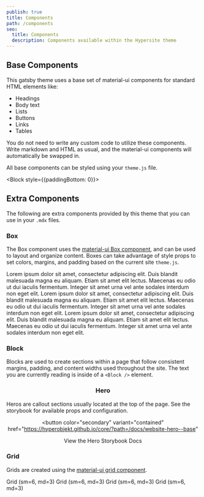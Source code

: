 ```yaml
---
publish: true
title: Components
path: /components
seo:
  title: Components
  description: Components available within the Hypersite theme
---
```


<Block bgcolor="grey.100">

## Base Components

This gatsby theme uses a base set of material-ui components for standard HTML elements like:

- Headings
- Body text
- Lists
- Buttons
- Links
- Tables

You do not need to write any custom code to utilize these components. Write markdown and HTML as usual, and the material-ui components will automatically be swapped in.

All base components can be styled using your `theme.js` file.

</Block>

<Block style={{paddingBottom: 0}}>

## Extra Components

The following are extra components provided by this theme that you can use in your `.mdx` files.

</Block>

<Block>

### Box

The Box component uses the [material-ui Box component](https://material-ui.com/components/box/), and can be used to layout and organize content. Boxes can take advantage of style props to set colors, margins, and padding based on the current site `theme.js`.

<Box display="flex">
  <Box
    bgcolor="primary.main"
    color="primary.contrastText"
    p={3}
    mr={3}
    maxWidth={320}
  >
    Lorem ipsum dolor sit amet, consectetur adipiscing elit. Duis blandit
    malesuada magna eu aliquam. Etiam sit amet elit lectus. Maecenas eu odio ut
    dui iaculis fermentum. Integer sit amet urna vel ante sodales interdum non
    eget elit.
  </Box>
  <Box
    bgcolor="secondary.main"
    color="secondary.contrastText"
    p={3}
    mr={3}
    maxWidth={320}
  >
    Lorem ipsum dolor sit amet, consectetur adipiscing elit. Duis blandit
    malesuada magna eu aliquam. Etiam sit amet elit lectus. Maecenas eu odio ut
    dui iaculis fermentum. Integer sit amet urna vel ante sodales interdum non
    eget elit.
  </Box>
  <Box bgcolor="grey.200" color="grey.700" p={3} maxWidth={320}>
    Lorem ipsum dolor sit amet, consectetur adipiscing elit. Duis blandit
    malesuada magna eu aliquam. Etiam sit amet elit lectus. Maecenas eu odio ut
    dui iaculis fermentum. Integer sit amet urna vel ante sodales interdum non
    eget elit.
  </Box>
</Box>

</Block>

<Block bgcolor="grey.100">

### Block

Blocks are used to create sections within a page that follow consistent margins, padding, and content widths used throughout the site. The text you are currently reading is inside of a `<Block />` element.

</Block>

<Hero bgcolor="primary.dark" align="center">

### Hero

<Box maxWidth={520} fontsize={18} mb={3}>
  Heros are callout sections usually located at the top of the page. See the
  storybook for available props and configuration.
</Box>

<button
  color="secondary"
  variant="contained"
  href="https://hyperobjekt.github.io/core/?path=/docs/website-hero--base"
>
  View the Hero Storybook Docs
</button>

</Hero>

<Block bgcolor="grey.100">

### Grid

Grids are created using the [material-ui grid component](https://material-ui.com/components/grid/).

<Grid container spacing={3}>
  <Grid xs={12} sm={6} md={3} item>
    <Box p={3} bgcolor="grey.200">
      Grid (sm=6, md=3)
    </Box>
  </Grid>
  <Grid xs={12} sm={6} md={3} item>
    <Box p={3} bgcolor="grey.200">
      Grid (sm=6, md=3)
    </Box>
  </Grid>
  <Grid xs={12} sm={6} md={3} item>
    <Box p={3} bgcolor="grey.200">
      Grid (sm=6, md=3)
    </Box>
  </Grid>
  <Grid xs={12} sm={6} md={3} item>
    <Box p={3} bgcolor="grey.200">
      Grid (sm=6, md=3)
    </Box>
  </Grid>
</Grid>

</Block>
